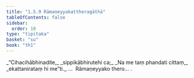 ```yaml
---
title: "1.5.9 Rāmaṇeyyakattheragāthā"
tableOfContents: false
sidebar:
  order: 10
type: "tipitaka"
basket: "su"
book: "th1"
---
```



<DynamicBreadcrumb />

<Division number="49" book="th1" bookNo="19" page="230">

<Paragraph number="111" type="verses" book="th1">
_“Cihacihābhinadite,_  
_sippikābhirutehi ca;_  
_Na me taṃ phandati cittaṃ,_  
_ekattanirataṃ hi me”ti._  


</Paragraph>
</Division>

<Paragraph number="112" type="center" book="th1">
…  Rāmaṇeyyako thero… .
</Paragraph>